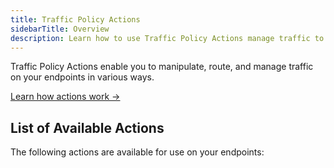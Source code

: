 ```yaml
---
title: Traffic Policy Actions
sidebarTitle: Overview
description: Learn how to use Traffic Policy Actions manage traffic to your endpoints.
---
```



Traffic Policy Actions enable you to manipulate, route, and manage traffic on your endpoints in various ways.

[Learn how actions work →](/traffic-policy/concepts/actions)

## List of Available Actions

The following actions are available for use on your endpoints:

<ActionHub />
